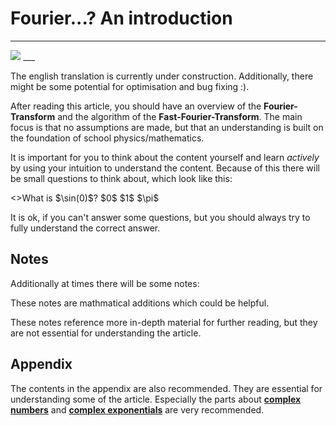 
# Fourier...? An introduction

---

<Image src="/fourier-guide.png" width={1920} height={1080} />
___

<Callout>The english translation is currently under construction. Additionally, there might be some potential for optimisation and bug fixing :).</Callout>


After reading this article, you should have an overview of the **Fourier-Transform** and the algorithm of the **Fast-Fourier-Transform**.
The main focus is that no assumptions are made, but that an understanding is built on the foundation of school physics/mathematics.

It is important for you to think about the content yourself and learn _actively_ by using your intuition to understand the content.
Because of this there will be small questions to think about, which look like this:

<QuestionAnswer>
  <>What is $\sin(0)$?</>
  <Answer correct={true}>$0$</Answer>
  <Answer> $1$ </Answer>
  <Answer>$\pi$</Answer>
</QuestionAnswer>

It is ok, if you can't answer some questions, but you should always try to fully understand the correct answer.

## Notes

Additionally at times there will be some notes:

<Callout>These notes are mathmatical additions which could be helpful.</Callout>

<Callout type="info" emoji="📚">
  These notes reference more in-depth material for further reading, but they are
  not essential for understanding the article.
</Callout>

## Appendix

The contents in the appendix are also recommended.
They are essential for understanding some of the article.
Especially the parts about [**complex numbers**](./appendix/complex-numbers/1-complex-plane) and [**complex exponentials**](./appendix/complex-numbers/2-complex-exponentials) are very recommended.
